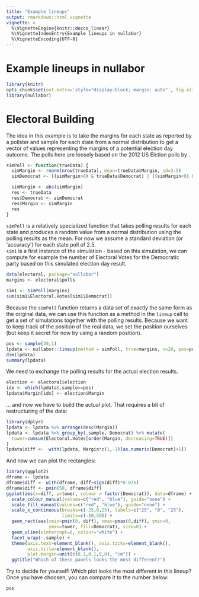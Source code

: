 ```yaml
---
title: "Example lineups"
output: rmarkdown::html_vignette
vignette: >
  %\VignetteEngine{knitr::docco_linear}
  %\VignetteIndexEntry{Example lineups in nullabor}
  %\VignetteEncoding{UTF-8}
---  
```


Example lineups in nullabor 
=======================================


```r
library(knitr)
opts_chunk$set(out.extra='style="display:block; margin: auto"', fig.align="center")
library(nullabor)
```

# Electoral Building


The idea in this example is to take the margins for each state as reported by a pollster and sample for each state from a normal distribution to get a vector of values representing the margins of a potential election day outcome. The polls here are loosely based on the 2012 US Elction polls by \url{http://freedomslighthouse.net/2012-presidential-election-electoral-vote-map/}. 

```r
simPoll <- function(trueData) {
  simMargin <- rnorm(nrow(trueData), mean=trueData$Margin, sd=2.5)
  simDemocrat <- ((simMargin>0) & trueData$Democrat) | ((simMargin<0) & !trueData$Democrat)

  simMargin <- abs(simMargin)
  res <- trueData
  res$Democrat <- simDemocrat
  res$Margin <- simMargin
  res
}
```

`simPoll` is a relatively specialized function that takes polling results for each state and produces a random value from a normal distribution using the polling results as the mean. For now we assume a standard deviation (or 'accuracy') for each state poll of 2.5.  
`sim1` is a first instance of the simulation - based on this simulation, we can compute for example the number of Electoral Votes for the Democratic party based on this simulated election day result.
```r
data(electoral, package="nullabor")
margins <- electoral$polls

sim1 <- simPoll(margins)
sum(sim1$Electoral.Votes[sim1$Democrat])
```
Because the `simPoll` function returns a data set of exactly the same form as the original data, we can use this function as a method in the `lineup` call to get a set of simulations together with the polling results.
Because we want to keep track of the position of the real data, we set the position ourselves (but keep it secret for now by using a random position).

```r
pos <- sample(20,1)
lpdata <- nullabor::lineup(method = simPoll, true=margins, n=20, pos=pos)
dim(lpdata)
summary(lpdata)
```
We need to exchange the polling results for the actual election results.

```r
election <- electoral$election
idx <- which(lpdata$.sample==pos)
lpdata$Margin[idx] <- election$Margin
```

... and now we have to build the actual plot. That requires a bit of restructuring of the data:

```r
library(dplyr)
lpdata <- lpdata %>% arrange(desc(Margin))
lpdata <- lpdata %>% group_by(.sample, Democrat) %>% mutate(
  tower=cumsum(Electoral.Votes[order(Margin, decreasing=TRUE)])
) 
lpdata$diff <-  with(lpdata, Margin*c(1,-1)[as.numeric(Democrat)+1])
```

And now we can plot the rectangles:
```r
library(ggplot2)
dframe <- lpdata
dframe$diff <- with(dframe, diff+sign(diff)*0.075)
dframe$diff <- pmin(50, dframe$diff)
ggplot(aes(x=diff, y=tower, colour = factor(Democrat)), data=dframe) + 
  scale_colour_manual(values=c("red", "blue"), guide="none") + 
  scale_fill_manual(values=c("red", "blue"), guide="none") + 
  scale_x_continuous(breaks=c(-25,0,25), labels=c("25", "0", "25"), 
                     limits=c(-50,50)) + 
  geom_rect(aes(xmin=pmin(0, diff), xmax=pmax(0,diff), ymin=0, 
                ymax=tower, fill=Democrat), size=0) +
  geom_vline(xintercept=0, colour="white") + 
  facet_wrap(~.sample) +
  theme(axis.text=element_blank(), axis.ticks=element_blank(),
        axis.title=element_blank(), 
        plot.margin=unit(c(0.1,0.1,0,0), "cm")) +
  ggtitle("Which of these panels looks the most different?")
```
Try to decide for yourself! Which plot looks the most different in this lineup?
Once you have choosen, you can compare it to the number below:
```r
pos
```
